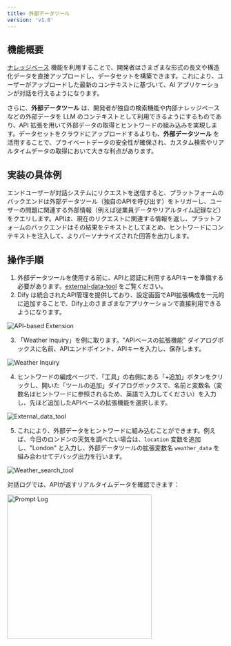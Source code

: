 ```yaml
---
title: 外部データツール
version: 'v1.0'
---
```


## 機能概要

[ナレッジベース](../../../knowledge-base/knowledge-base-creation/upload-documents) 機能を利用することで、開発者はさまざまな形式の長文や構造化データを直接アップロードし、データセットを構築できます。これにより、ユーザーがアップロードした最新のコンテキストに基づいて、AI アプリケーションが対話を行えるようになります。

さらに、**外部データツール** は、開発者が独自の検索機能や内部ナレッジベースなどの外部データを LLM のコンテキストとして利用できるようにするものであり、API 拡張を用いて外部データの取得とヒントワードの組み込みを実現します。データセットをクラウドにアップロードするよりも、**外部データツール** を活用することで、プライベートデータの安全性が確保され、カスタム検索やリアルタイムデータの取得において大きな利点があります。

## 実装の具体例

エンドユーザーが対話システムにリクエストを送信すると、プラットフォームのバックエンドは外部データツール（独自のAPIを呼び出す）をトリガーし、ユーザーの問題に関連する外部情報（例えば従業員データやリアルタイム記録など）をクエリします。APIは、現在のリクエストに関連する情報を返し、プラットフォームのバックエンドはその結果をテキストとしてまとめ、ヒントワードにコンテキストを注入して、よりパーソナライズされた回答を出力します。

## 操作手順

1. 外部データツールを使用する前に、APIと認証に利用するAPIキーを準備する必要があります。[external-data-tool](../api-based/external-data-tool) をご覧ください。
2. Dify は統合されたAPI管理を提供しており、設定画面でAPI拡張構成を一元的に追加することで、Dify上のさまざまなアプリケーションで直接利用できるようになります。

<Frame caption="APIベースの拡張機能">
  <img src="/user-guide/.gitbook/assets/api_based.png" alt="API-based Extension" />
</Frame>

3. 「Weather Inquiry」を例に取ります。"APIベースの拡張機能" ダイアログボックスに名前、APIエンドポイント、APIキーを入力し、保存します。

<Frame caption="天気照会">
  <img src="/user-guide/.gitbook/assets/weather inquiry.png" alt="Weather Inquiry" />
</Frame>

4. ヒントワードの編成ページで、「工具」の右側にある「+追加」ボタンをクリックし、開いた「ツールの追加」ダイアログボックスで、名前と変数名（変数名はヒントワードに参照されるため、英語で入力してください）を入力し、先ほど追加したAPIベースの拡張機能を選択します。

<Frame caption="外部データツール">
  <img src="/user-guide/.gitbook/assets/api_based_extension1.png" alt="External_data_tool" />
</Frame>

5. これにより、外部データをヒントワードに組み込むことができます。例えば、今日のロンドンの天気を調べたい場合は、`location` 変数を追加し、"London" と入力し、外部データツールの拡張変数名 `weather_data` を組み合わせてデバッグ出力を行います。

<Frame caption="天気検索ツール">
  <img src="/user-guide/.gitbook/assets/Weather_search_tool.jpeg" alt="Weather_search_tool" />
</Frame>

対話ログでは、APIが返すリアルタイムデータを確認できます：

<Frame caption="プロンプトログ">
  <img src="/user-guide/.gitbook/assets/log.jpeg" alt="Prompt Log" width="335" />
</Frame>